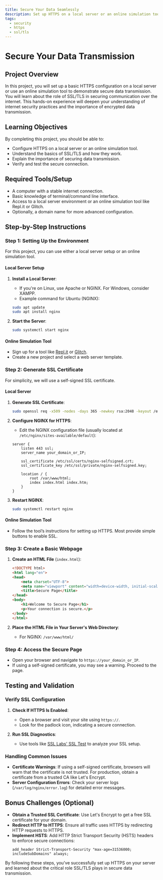 ```yaml
---
title: Secure Your Data Seamlessly
description: Set up HTTPS on a local server or an online simulation tool to demonstrate secure data transmission, explaining SSL/TLS.
tags:
  - security
  - https
  - ssl/tls
---
```

# Secure Your Data Transmission

## Project Overview

In this project, you will set up a basic HTTPS configuration on a local server or use an online simulation tool to demonstrate secure data transmission. You will learn about the role of SSL/TLS in securing communication over the internet. This hands-on experience will deepen your understanding of internet security practices and the importance of encrypted data transmission.

## Learning Objectives

By completing this project, you should be able to:
- Configure HTTPS on a local server or an online simulation tool.
- Understand the basics of SSL/TLS and how they work.
- Explain the importance of securing data transmission.
- Verify and test the secure connection.

## Required Tools/Setup

- A computer with a stable internet connection.
- Basic knowledge of terminal/command line interface.
- Access to a local server environment or an online simulation tool like Repl.it or Glitch.
- Optionally, a domain name for more advanced configuration.

## Step-by-Step Instructions

### Step 1: Setting Up the Environment

For this project, you can use either a local server setup or an online simulation tool.

#### Local Server Setup
1. **Install a Local Server**:
    - If you're on Linux, use Apache or NGINX. For Windows, consider XAMPP.
    - Example command for Ubuntu (NGINX):
    ```bash
    sudo apt update
    sudo apt install nginx
    ```
  
2. **Start the Server**:
    ```bash
    sudo systemctl start nginx
    ```

#### Online Simulation Tool
- Sign up for a tool like [Repl.it](https://repl.it) or [Glitch](https://glitch.com).
- Create a new project and select a web server template.

### Step 2: Generate SSL Certificate

For simplicity, we will use a self-signed SSL certificate.

#### Local Server
1. **Generate SSL Certificate**:
    ```bash
    sudo openssl req -x509 -nodes -days 365 -newkey rsa:2048 -keyout /etc/ssl/private/nginx-selfsigned.key -out /etc/ssl/certs/nginx-selfsigned.crt
    ```

2. **Configure NGINX for HTTPS**:
    - Edit the NGINX configuration file (usually located at `/etc/nginx/sites-available/default`):
    ```nginx
    server {
        listen 443 ssl;
        server_name your_domain_or_IP;

        ssl_certificate /etc/ssl/certs/nginx-selfsigned.crt;
        ssl_certificate_key /etc/ssl/private/nginx-selfsigned.key;

        location / {
            root /var/www/html;
            index index.html index.htm;
        }
    }
    ```

3. **Restart NGINX**:
    ```bash
    sudo systemctl restart nginx
    ```

#### Online Simulation Tool
- Follow the tool’s instructions for setting up HTTPS. Most provide simple buttons to enable SSL.

### Step 3: Create a Basic Webpage
1. **Create an HTML File** (`index.html`):
    ```html
    <!DOCTYPE html>
    <html lang="en">
    <head>
        <meta charset="UTF-8">
        <meta name="viewport" content="width=device-width, initial-scale=1.0">
        <title>Secure Page</title>
    </head>
    <body>
        <h1>Welcome to Secure Page</h1>
        <p>Your connection is secure.</p>
    </body>
    </html>
    ```

2. **Place the HTML File in Your Server's Web Directory**:
    - For NGINX: `/var/www/html/`

### Step 4: Access the Secure Page

- Open your browser and navigate to `https://your_domain_or_IP`.
- If using a self-signed certificate, you may see a warning. Proceed to the page.

## Testing and Validation

### Verify SSL Configuration
1. **Check If HTTPS Is Enabled**:
    - Open a browser and visit your site using `https://`.
    - Look for the padlock icon, indicating a secure connection.

2. **Run SSL Diagnostics**:
    - Use tools like [SSL Labs' SSL Test](https://www.ssllabs.com/ssltest/) to analyze your SSL setup.

### Handling Common Issues

- **Certificate Warnings**: If using a self-signed certificate, browsers will warn that the certificate is not trusted. For production, obtain a certificate from a trusted CA like Let's Encrypt.
- **Server Configuration Errors**: Check your server logs (`/var/log/nginx/error.log`) for detailed error messages.

## Bonus Challenges (Optional)

- **Obtain a Trusted SSL Certificate**: Use Let's Encrypt to get a free SSL certificate for your domain.
- **Redirect HTTP to HTTPS**: Ensure all traffic uses HTTPS by redirecting HTTP requests to HTTPS.
- **Implement HSTS**: Add HTTP Strict Transport Security (HSTS) headers to enforce secure connections:
    ```nginx
    add_header Strict-Transport-Security "max-age=31536000; includeSubDomains" always;
    ```

By following these steps, you've successfully set up HTTPS on your server and learned about the critical role SSL/TLS plays in secure data transmission.